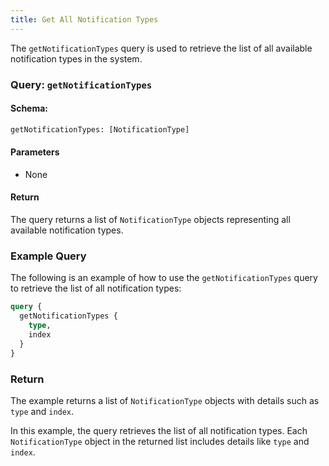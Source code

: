 ```yaml
---
title: Get All Notification Types
---
```



The `getNotificationTypes` query is used to retrieve the list of all available notification types in the system.

### Query: `getNotificationTypes`

#### Schema:
```graphql
getNotificationTypes: [NotificationType]
```

#### Parameters

- None

#### Return

The query returns a list of `NotificationType` objects representing all available notification types.

### Example Query

The following is an example of how to use the `getNotificationTypes` query to retrieve the list of all notification types:

```graphql
query {
  getNotificationTypes {
    type,
    index
  }
}
```

### Return

The example returns a list of `NotificationType` objects with details such as `type` and `index`.

In this example, the query retrieves the list of all notification types. Each `NotificationType` object in the returned list includes details like `type` and `index`.
